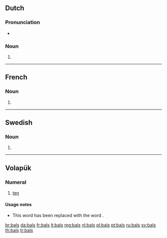 {{also|bals|BALs|báls|bāls|båls}}
==Dutch==

===Pronunciation===
* {{audio|Nl-bals.ogg|Audio|lang=nl}}

===Noun===
{{head|nl|noun plural form}}

# {{nl-noun form of|pl|bal}}

----

==French==

===Noun===
{{head|fr|noun plural form|g=m}}

# {{plural of|bal|lang=fr}}

----

==Swedish==

===Noun===
{{head|sv|noun form}}

# {{sv-noun-form-indef-gen|bal}}

----

==Volapük==

===Numeral===
{{head|vo|numeral}}

# {{lb|vo|obsolete|cardinal}} [[ten]]

====Usage notes====
* This word has been replaced with the word {{m|vo|deg}}.

[[br:bals]]
[[da:bals]]
[[fr:bals]]
[[lt:bals]]
[[mg:bals]]
[[nl:bals]]
[[pl:bals]]
[[pt:bals]]
[[ru:bals]]
[[sv:bals]]
[[th:bals]]
[[tr:bals]]